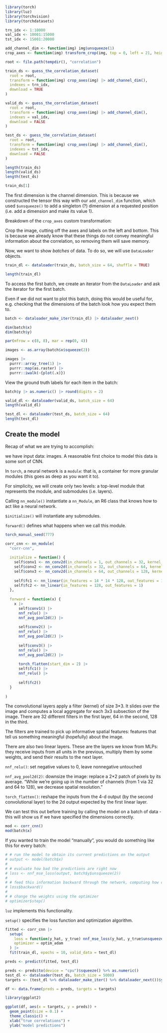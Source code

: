 ```r
library(torch)
library(luz)
library(torchvision)
library(torchdatasets)
```

```r
trn_idx <- 1:10000
val_idx <- 10001:15000
tst_idx <- 15001:20000

add_channel_dim <- function(img) img$unsqueeze(1)
crop_axes <- function(img) transform_crop(img, top = 0, left = 21, height = 131, width = 130)

root <- file.path(tempdir(), "correlation")

train_ds <- guess_the_correlation_dataset(
  root = root,
  transform = function(img) crop_axes(img) |> add_channel_dim(),
  indexes = trn_idx,
  download = TRUE
)
```

```r
valid_ds <- guess_the_correlation_dataset(
  root = root,
  transform = function(img) crop_axes(img) |> add_channel_dim(),
  indexes = val_idx,
  download = FALSE
)

test_ds <- guess_the_correlation_dataset(
  root = root,
  transform = function(img) crop_axes(img) |> add_channel_dim(),
  indexes = tst_idx,
  download = FALSE
)
```

```r
length(train_ds)
length(valid_ds)
length(test_ds)
```

```r
train_ds[1]
```

The first dimension is the channel dimension. This is because we constructed the tensor this way with our `add_channel_dim` function, which used `$unsqueeze()` to add a singleton (?) dimension at a requested position (i.e. add a dimension and make its value 1).

Breakdown of the `crop_axes` custom transformation:

Crop the image, cutting off the axes and labels on the left and bottom. This is because we already know that these things do not convey meaningful information about the correlation, so removing them will save memory.

Now, we want to show *batches* of data. To do so, we will use `DataLoader` objects.

```r
train_dl <- dataloader(train_ds, batch_size = 64, shuffle = TRUE)

length(train_dl)
```

To access the first batch, we create an iterator from the `DataLoader` and ask the iterator for the first batch.

Even if we did not want to plot this batch, doing this would be useful for, e.g. checking that the dimensions of the batch look how you expect them to.

```r
batch <- dataloader_make_iter(train_dl) |> dataloader_next()

dim(batch$x)
dim(batch$y)
```

```r
par(mfrow = c(8, 8), mar = rep(0, 4))

images <- as.array(batch$x$squeeze(2))

images |>
  purrr::array_tree(1) |>
  purrr::map(as.raster) |>
  purrr::iwalk(~{plot(.x)})
```

View the ground truth labels for each item in the batch:

```r
batch$y |> as.numeric() |> round(digits = 2)
```

```r
valid_dl <- dataloader(valid_ds, batch_size = 64)
length(valid_dl)
```

```r
test_dl <- dataloader(test_ds, batch_size = 64)
length(test_dl)
```

## Create the model

Recap of what we are trying to accomplish:

we have input data: images. A reasonable first choice to model this data is some sort of CNN. 

In `torch`, a neural network is a `module`: that is, a container for more granular modules (this goes as deep as you want it to).

For simplicity, we will create only two levels: a top-level module that represents the module, and submodules (i.e. layers).

Calling `nn_module()` instantiate a `nn_Module`, an R6 class that knows how to act like a neural network.

`$initialize()` will instantiate any submodules.

`forward()` defines what happens when we call this module.

```r
torch_manual_seed(777)

corr_cnn <- nn_module(
  "corr-cnn",
  
  initialize = function() {
    self$conv1 <- nn_conv2d(in_channels = 1, out_channels = 32, kernel_size = 3)
    self$conv2 <- nn_conv2d(in_channels = 32, out_channels = 64, kernel_size = 3)
    self$conv3 <- nn_conv2d(in_channels = 64, out_channels = 128, kernel_size = 3)
    
    self$fc1 <- nn_linear(in_features = 14 * 14 * 128, out_features = 128)
    self$fc2 <- nn_linear(in_features = 128, out_features = 1)
  },
  
  forward = function(x) {
    x |>
      self$conv1() |>
      nnf_relu() |>
      nnf_avg_pool2d(2) |>
      
      self$conv2() |>
      nnf_relu() |>
      nnf_avg_pool2d(2) |>
      
      self$conv3() |>
      nnf_relu() |>
      nnf_avg_pool2d(2) |>
      
      torch_flatten(start_dim = 2) |>
      self$fc1() |>
      nnf_relu() |>
      
      self$fc2()
  }
  
)
```

The convolutional layers apply a filter (kernel) of size 3*3. It slides over the image and computes a local aggregate for each 3x3 subsection of the image. There are 32 different filters in the first layer, 64 in the second, 128 in the third.

The filters are trained to pick up informative spatial features: features that tell us something meaningful (hopefully) about the image.

There are also two linear layers. These are the layers we know from MLPs: they receive inputs from all units in the previous, multiply them by some weights, and send their results to the next layer.

`nnf_relu()`: set negative values to 0, leave nonnegative untouched

`nnf_avg_pool2d(2)`: downsize the image: replace a 2*2 patch of pixels by its average. "While we're going up in the number of channels (from 1 via 32 and 64 to 128), we decrease spatial resolution."

`torch_flatten()`: reshape the inputs from the 4-d output (by the second convolutional layer) to the 2d output expected by the first linear layer.

We can test this out before training by calling the model on a batch of data - this will show us if we have specified the dimensions correctly.

```r
mod <- corr_cnn()
mod(batch$x)
```

If you wanted to train the model "manually", you would do something like this for every batch:

```r
# # run the model to obtain its current predictions on the output
# output <- model(batch$x)
# 
# # evaluate how bad the predictions are right now
# loss <- nnf_mse_loss(output, batch$y$unsqueeze(2))
# 
# # feed this information backward through the network, computing how changes to the weights would make the loss smaller
# loss$backward()
# 
# # change the weights using the optimizer
# optimizer$step()
```

`luz` implements this functionality.

`setup()` specifies the loss function and optimization algorithm.

```r
fitted <- corr_cnn |>
  setup(
    loss = function(y_hat, y_true) nnf_mse_loss(y_hat, y_true$unsqueeze(2)),
    optimizer = optim_adam
  ) |>
  fit(train_dl, epochs = 10, valid_data = test_dl)
```

```r
preds <- predict(fitted, test_dl)
```

```r
preds <- preds$to(device = "cpu")$squeeze() %>% as.numeric()
test_dl <- dataloader(test_ds, batch_size = 5000)
targets <- (test_dl %>% dataloader_make_iter() %>% dataloader_next())$y %>% as.numeric()

df <- data.frame(preds = preds, targets = targets)

library(ggplot2)

ggplot(df, aes(x = targets, y = preds)) +
  geom_point(size = 0.1) +
  theme_classic() +
  xlab("true correlations") +
  ylab("model predictions")
```



